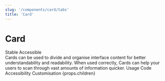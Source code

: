 ```yaml
---
slug: '/components/card/tabs'
title: 'Card'
---
```



# Card

<div className="status-label-description">
<StatusLabel type="info">Stable</StatusLabel>
<StatusLabel type="success" style={{ marginLeft: 'var(--spacing-xs)' }}>Accessible</StatusLabel>
<StatusLabelTooltip/>
</div>

<LeadParagraph>
  Cards can be used to divide and organise interface content for better understandability and readability. When used
  correctly, Cards can help your users to scan through vast amounts of information quicker.
</LeadParagraph>

<TechTags componentName="Card" />

<PageTabs pageContext={props.pageContext}>
  <PageTabs.TabList>
    <PageTabs.Tab href="/">Usage</PageTabs.Tab>
    <PageTabs.Tab href="/code">Code</PageTabs.Tab>
    <PageTabs.Tab href="/accessibility">Accessibility</PageTabs.Tab>
    <PageTabs.Tab href="/customisation">Customisation</PageTabs.Tab>
  </PageTabs.TabList>
  <PageTabs.TabPanel>{props.children}</PageTabs.TabPanel>
</PageTabs>
